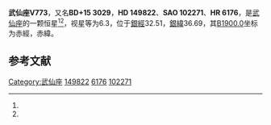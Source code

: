 {{Starbox begin
| name = 武仙座V773
}}
{{Starbox observe
| epoch = [[J2000.0|J2000.0]]
| constell = [[武仙座|武仙座]]<ref name=SIMBAD>{{cite web
 | url=http://simbad.u-strasbg.fr/simbad/sim-id?Ident=HR+6176
 | title =Pulsating variable Star
 | publisher=Centre de Données astronomiques de Strasbourg
 | work=SIMBAD
 | accessdate=2012-07-13}}</ref><ref name=DATA>{{cite web
 | url=http://vizier.u-strasbg.fr/viz-bin/VizieR-5?-out.add=.&-source=5050&-corr=PK=HR&-out.max=9999&HR=6176
 | title=VizieR Detailed Page
 | accessdate=2012-07-13
 | archive-date=2016-03-05
 | archive-url=https://web.archive.org/web/20160305003432/http://vizier.u-strasbg.fr/viz-bin/VizieR-5?-out.add=.&-source=5050&-corr=PK=HR&-out.max=9999&HR=6176
 | dead-url=no
 }}</ref>
| 星官 = 
| ra = {{RA|16|36|43}}<ref name=SIMBAD /><ref name=DATA />
| dec = {{DEC|+15|29|53}}<ref name=SIMBAD /><ref name=DATA />
| appmag_v = 6.3<ref name=SIMBAD /><ref name=DATA />
}}
{{Starbox character
| class = B9pSiCrSr:<ref name=SIMBAD /><ref name=DATA />
| b-v = -0.11<ref name=SIMBAD /><ref name=DATA />
| u-b = -0.18<ref name=SIMBAD /><ref name=DATA />
| r-i = <ref name=SIMBAD /><ref name=DATA />
| variable = 
}}
{{Starbox astrometry
| radial_v = -0.18
| prop_mo_ra = 0
| parallax = 
| p_error = 
}}
{{Starbox catalog
| names =BD+15 3029，[[SAO星表|SAO]] 102271，[[HD星表|HD]] 149822，[[HR星表|HR]] 6176}}
{{Starbox reference |Simbad=HR+6176}}
{{Starbox end}}

'''武仙座V773'''，又名'''BD+15 3029'''，'''HD 149822'''、'''SAO 102271'''、'''HR 6176'''，是[[武仙座|武仙座]]的一颗恒星<ref name=SIMBAD /><ref name=DATA />，视星等为6.3，位于[[銀道座標系|銀經]]32.51，[[銀道座標系|銀緯]]36.69，其[[B1900.0|B1900.0]]坐标为赤經{{RA|16|32|10.4}}，赤緯{{DEC|+15|36.69|5}}。

== 参考文献 ==
{{reflist}}

{{star-stub}}

{{武仙座恒星}}
[[Category:武仙座|Category:武仙座]]
[[Category:HD和HDE天體|149822]]
[[Category:HR天體|6176]]
[[Category:SAO天體|102271]]